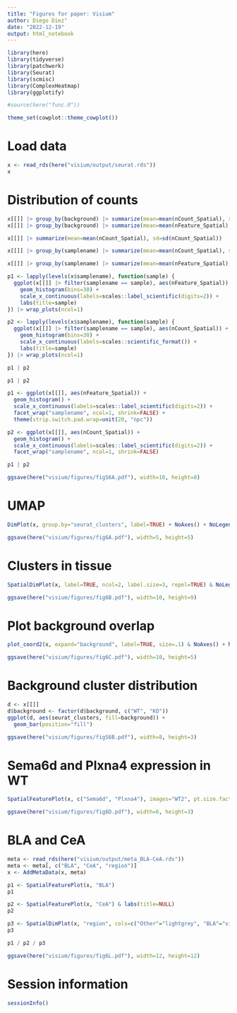```yaml
---
title: "Figures for paper: Visium"
author: Diego Diez"
date: "2022-12-19"
output: html_notebook
---
```



```r
library(here)
library(tidyverse)
library(patchwork)
library(Seurat)
library(scmisc)
library(ComplexHeatmap)
library(ggplotify)

#source(here("func.R"))

theme_set(cowplot::theme_cowplot())
```

# Load data

```r
x <- read_rds(here("visium/output/seurat.rds"))
x
```

# Distribution of counts

```r
x[[]] |> group_by(background) |> summarize(mean=mean(nCount_Spatial), sd=sd(nCount_Spatial))
x[[]] |> group_by(background) |> summarize(mean=mean(nFeature_Spatial), sd=sd(nFeature_Spatial))
```


```r
x[[]] |> summarize(mean=mean(nCount_Spatial), sd=sd(nCount_Spatial))
```


```r
x[[]] |> group_by(samplename) |> summarize(mean=mean(nCount_Spatial), sd=sd(nCount_Spatial))
```

```r
x[[]] |> group_by(samplename) |> summarize(mean=mean(nFeature_Spatial), sd=sd(nFeature_Spatial))
```

```r
p1 <- lapply(levels(x$samplename), function(sample) {
  ggplot(x[[]] |> filter(samplename == sample), aes(nFeature_Spatial)) +
    geom_histogram(bins=30) +
    scale_x_continuous(labels=scales::label_scientific(digits=2)) +
    labs(title=sample)
}) |> wrap_plots(ncol=1)

p2 <- lapply(levels(x$samplename), function(sample) {
  ggplot(x[[]] |> filter(samplename == sample), aes(nCount_Spatial)) +
    geom_histogram(bins=30) +
    scale_x_continuous(labels=scales::scientific_format()) +
    labs(title=sample)
}) |> wrap_plots(ncol=1)

p1 | p2
```

```r
p1 | p2
```


```r
p1 <- ggplot(x[[]], aes(nFeature_Spatial)) +
  geom_histogram() +
  scale_x_continuous(labels=scales::label_scientific(digits=2)) +
  facet_wrap("samplename", ncol=1, shrink=FALSE) +
  theme(strip.switch.pad.wrap=unit(20, "npc"))

p2 <- ggplot(x[[]], aes(nCount_Spatial)) +
  geom_histogram() +
  scale_x_continuous(labels=scales::label_scientific(digits=2)) +
  facet_wrap("samplename", ncol=1, shrink=FALSE)

p1 | p2
```

```r
ggsave(here("visium/figures/figS6A.pdf"), width=10, height=8)
```

# UMAP

```r
DimPlot(x, group.by="seurat_clusters", label=TRUE) + NoAxes() + NoLegend() + labs(title=NULL)
```

```r
ggsave(here("visium/figures/fig6A.pdf"), width=5, height=5)
```

# Clusters in tissue

```r
SpatialDimPlot(x, label=TRUE, ncol=2, label.size=3, repel=TRUE) & NoLegend()
```

```r
ggsave(here("visium/figures/fig6B.pdf"), width=10, height=9)
```

# Plot background overlap

```r
plot_coord2(x, expand="background", label=TRUE, size=.1) & NoAxes() + NoLegend()
```

```r
ggsave(here("visium/figures/fig6C.pdf"), width=10, height=5)
```

# Background cluster distribution

```r
d <- x[[]]
d$background <- factor(d$background, c("WT", "KO"))
ggplot(d, aes(seurat_clusters, fill=background)) +
  geom_bar(position="fill")
```

```r
ggsave(here("visium/figures/figS6B.pdf"), width=8, height=3)
```

# Sema6d and Plxna4 expression in WT

```r
SpatialFeaturePlot(x, c("Sema6d", "Plxna4"), images="WT2", pt.size.factor=2)
```

```r
ggsave(here("visium/figures/fig6D.pdf"), width=6, height=3)
```

# BLA and CeA

```r
meta <- read_rds(here("visium/output/meta_BLA-CeA.rds"))
meta <- meta[, c("BLA", "CeA", "region")]
x <- AddMetaData(x, meta)
```

```r
p1 <- SpatialFeaturePlot(x, "BLA")
p1
```

```r
p2 <- SpatialFeaturePlot(x, "CeA") & labs(title=NULL)
p2
```

```r
p3 <- SpatialDimPlot(x, "region", cols=c("Other"="lightgrey", "BLA"="violetred", "CeA"="limegreen")) & labs(title=NULL) & theme(legend.position="top")
p3
```

```r
p1 / p2 / p3
```

```r
ggsave(here("visium/figures/fig6L.pdf"), width=12, height=12)
```

# Session information

```r
sessionInfo()
```

